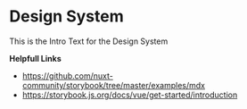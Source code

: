 
<Meta
  title='Intro'
/>

# Design System

This is the Intro Text for the Design System

**Helpfull Links**

* https://github.com/nuxt-community/storybook/tree/master/examples/mdx
* https://storybook.js.org/docs/vue/get-started/introduction
